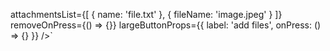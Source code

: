 

attachmentsList={[ { name: 'file.txt' }, { fileName: 'image.jpeg' } ]} 
removeOnPress={() => {}} 
largeButtonProps={{ label: 'add files', onPress: () => {} }} />`


<ComponentTopInfo componentName="FormAttachments" example={exampleString} codeString={FormAttachmentsString} />